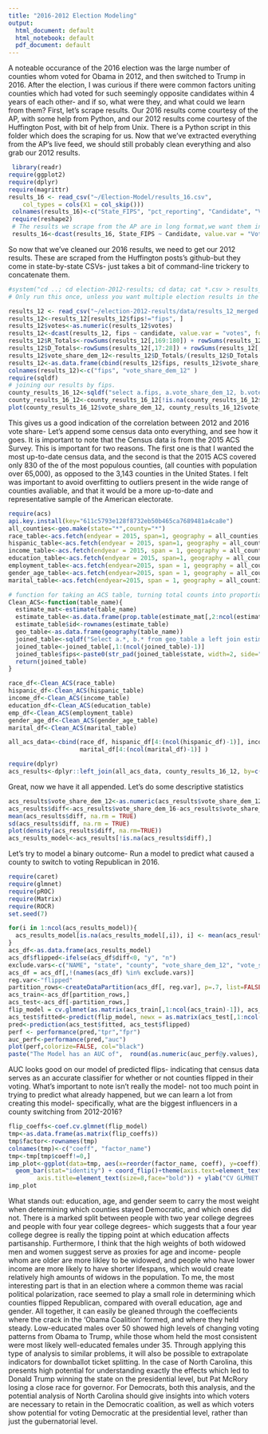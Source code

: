 ```yaml
---
title: "2016-2012 Election Modeling"
output:
  html_document: default
  html_notebook: default
  pdf_document: default
---
```





A noteable occurance of the 2016 election was the large number of counties whom voted for Obama in 2012, and then switched to Trump in 2016. After the election, I was curious if there were common factors uniting counties which had voted for such seemingly opposite candidates within 4 years of each other- and if so, what were they, and what could we learn from them? First, let's scrape results. Our 2016 results come courtesy of the AP, with some help from Python, and our 2012 results come courtesy of the Huffington Post, with bit of help from Unix. There is a Python script in this folder which does the scraping for us. 
Now that we've extracted everything from the AP's live feed, we should still probably clean everything and also grab our 2012 results. 

```r
 library(readr)
require(ggplot2)
require(dplyr)
require(magrittr)
results_16 <- read_csv("~/Election-Model/results_16.csv", 
    col_types = cols(X1 = col_skip()))
 colnames(results_16)<-c("State_FIPS", "pct_reporting", "Candidate", "Votes")
 require(reshape2)
 # The results we scrape from the AP are in long format,we want them in wide format
 results_16<-dcast(results_16, State_FIPS ~ Candidate, value.var = "Votes") %>% mutate(FIPS = substring(State_FIPS, 3), vote_share_dem_16 = `Hillary Clinton`/(`Donald Trump`+ `Hillary Clinton`))
```

So now that we've cleaned our 2016 results, we need to get our 2012 results. These are scraped from the Huffington posts's github-but they come in state-by-state CSVs- just takes a bit of command-line trickery to concatenate them.  

```r
#system("cd ..; cd election-2012-results; cd data; cat *.csv > results_12_merged.csv")
# Only run this once, unless you want multiple election results in the same folder

results_12 <- read_csv("~/election-2012-results/data/results_12_merged.csv")
results_12<-results_12[results_12$fips!="fips", ]
results_12$votes<-as.numeric(results_12$votes)
results_12<-dcast(results_12, fips ~ candidate, value.var = "votes", fun.aggregate = sum)
results_12$R_Totals<-rowSums(results_12[,169:180]) + rowSums(results_12[,219:231])
results_12$D_Totals<-rowSums(results_12[,17:28]) + rowSums(results_12[,184:196])
results_12$vote_share_dem_12<-results_12$D_Totals/(results_12$D_Totals + results_12$R_Totals)
results_12<-as.data.frame(cbind(results_12$fips, results_12$vote_share_dem_12))
colnames(results_12)<-c("fips", "vote_share_dem_12" )
require(sqldf)
# joining our results by fips. 
county_results_16_12<-sqldf("select a.fips, a.vote_share_dem_12, b.vote_share_dem_16 from results_16 b left join results_12 a on b.FIPS=a.fips")
county_results_16_12<-county_results_16_12[!is.na(county_results_16_12$fips),]
plot(county_results_16_12$vote_share_dem_12, county_results_16_12$vote_share_dem_16)
```
This gives us a good indication of the correlation between 2012 and 2016 vote share- Let's append some census data onto everything, and see how it goes. It is important to note that the Census data is from the 2015 ACS Survey. This is important for two reasons. The first one is that I wanted the most up-to-date census data, and the second is that the 2015 ACS covered only 830 of the of the most populous counties, (all counties with population over 65,000), as opposed to the 3,143 counties in the United States. I felt was important to avoid overfitting to outliers present in the wide range of counties avaliable, and that it would be a more up-to-date and representative sample of the American electorate. 

```r
require(acs)
api.key.install(key="611c5793e128f8732eb50b465ca7689481a4ca8e")
all_counties<-geo.make(state="*",county="*")
race_table<-acs.fetch(endyear = 2015, span=1, geography = all_counties, table.number = "B02001", col.names = "pretty")
hispanic_table<-acs.fetch(endyear = 2015, span=1, geography = all_counties, table.number = "B03003", col.names = "pretty")
income_table<-acs.fetch(endyear = 2015, span = 1, geography = all_counties, table.number = "B19001", col.names="pretty")
education_table<-acs.fetch(endyear = 2015, span=1, geography = all_counties, table.number = "B15003", col.names = "pretty")
employment_table<-acs.fetch(endyear=2015, span = 1, geography = all_counties, table.number = "B23025", col.names = "pretty")
gender_age_table<-acs.fetch(endyear=2015, span = 1, geography = all_counties, table.number = "B01001", col.names = "pretty")
marital_table<-acs.fetch(endyear=2015, span = 1, geography = all_counties, table.number = "B12001", col.names = "pretty")

# function for taking an ACS table, turning total counts into proportions, and turning it into a data frame with fips appended. 
Clean_ACS<-function(table_name){
  estimate_mat<-estimate(table_name)
  estimate_table<-as.data.frame(prop.table(estimate_mat[,2:ncol(estimate_mat)],1))
  estimate_table$id<-rownames(estimate_table)
  geo_table<-as.data.frame(geography(table_name))
  joined_table<-sqldf("Select a.*, b.* from geo_table a left join estimate_table b on a.NAME=b.id")
  joined_table<-joined_table[,1:(ncol(joined_table)-1)]
  joined_table$fips<-paste0(str_pad(joined_table$state, width=2, side="left", pad="0"), joined_table$county)
  return(joined_table)
}

race_df<-Clean_ACS(race_table)
hispanic_df<-Clean_ACS(hispanic_table)
income_df<-Clean_ACS(income_table)
education_df<-Clean_ACS(education_table)
emp_df<-Clean_ACS(employment_table)
gender_age_df<-Clean_ACS(gender_age_table)
marital_df<-Clean_ACS(marital_table)

all_acs_data<-cbind(race_df, hispanic_df[4:(ncol(hispanic_df)-1)], income_df[4:(ncol(income_df)-1)], education_df[4:(ncol(education_df)-1)],emp_df[4:(ncol(emp_df)-1)],gender_age_df[4:(ncol(gender_age_df)-1)],
                    marital_df[4:(ncol(marital_df)-1)] )

require(dplyr)
acs_results<-dplyr::left_join(all_acs_data, county_results_16_12, by=c('fips'='fips'))


```

Great, now we have it all appended. Let's do some descriptive statistics 


```r
acs_results$vote_share_dem_12<-as.numeric(acs_results$vote_share_dem_12)
acs_results$diff<-acs_results$vote_share_dem_16-acs_results$vote_share_dem_12
mean(acs_results$diff, na.rm = TRUE)
sd(acs_results$diff, na.rm = TRUE)
plot(density(acs_results$diff, na.rm=TRUE))
acs_results_model<-acs_results[!is.na(acs_results$diff),]
```

Let's try to model a binary outcome- Run a model to predict what caused a county to switch to voting Republican in 2016.

```r
require(caret)
require(glmnet)
require(pROC)
require(Matrix)
require(ROCR)
set.seed(7)

for(i in 1:ncol(acs_results_model)){
  acs_results_model[is.na(acs_results_model[,i]), i] <- mean(acs_results_model[,i], na.rm = TRUE)
}
acs_df<-as.data.frame(acs_results_model)
acs_df$flipped<-ifelse(acs_df$diff<0, "y", "n")
exclude.vars<-c("NAME", "state", "county", "vote_share_dem_12", "vote_share_dem_16", "diff", "fips")
acs_df = acs_df[,!(names(acs_df) %in% exclude.vars)]
reg.var<-"flipped"
partition_rows<-createDataPartition(acs_df[, reg.var], p=.7, list=FALSE, times=1)
acs_train<-acs_df[partition_rows,]
acs_test<-acs_df[-partition_rows,]
flip_model = cv.glmnet(as.matrix(acs_train[,1:ncol(acs_train)-1]), acs_train$flipped, family="binomial", type.measure = "auc", alpha=0.4)
acs_test$fitted<-predict(flip_model, newx = as.matrix(acs_test[,1:ncol(acs_test)-1]), type="response", s="lambda.min")
pred<-prediction(acs_test$fitted, acs_test$flipped)
perf <- performance(pred,"tpr","fpr")
auc_perf<-performance(pred,"auc")
plot(perf,colorize=FALSE, col="black")
paste("The Model has an AUC of",  round(as.numeric(auc_perf@y.values), 2))

```

AUC looks good on our model of predicted flips- indicating that census data serves as an accurate classifier for whether or not counties flipped in their voting. What's important to note isn't really the model- not too much point in trying to predict what already happened, but we can learn a lot from creating this model- specifically, what are the biggest influencers in a county switching from 2012-2016? 

```r
flip_coeffs<-coef.cv.glmnet(flip_model)
tmp<-as.data.frame(as.matrix(flip_coeffs))
tmp$factor<-rownames(tmp)
colnames(tmp)<-c("coeff", "factor_name")
tmp<-tmp[tmp$coeff!=0,]
imp_plot<-ggplot(data=tmp, aes(x=reorder(factor_name, coeff), y=coeff)) +
  geom_bar(stat="identity") + coord_flip()+theme(axis.text=element_text(size=6),
        axis.title=element_text(size=8,face="bold")) + ylab("CV GLMNET Coeffecient: Positive values indicate high influence on whether counties flipped ") + xlab("Census Category") + ggtitle("Census Categories \n by CV GLMNET Coeffecient")
imp_plot
```


What stands out: education, age, and gender seem to carry the most weight when determining which counties stayed Democratic, and which ones did not. There is a marked split between people with two year college degrees and people with four year college degrees- which suggests that a four year college degree is really the tipping point at which education affects partisanship. Furthermore, I think that the high weights of both widowed men and women suggest serve as proxies for age and income- people whom are older are more likley to be widowed, and people who have lower income are more likely to have shorter lifespans, which would create relatively high amounts of widows in the population. To me, the most interesting part is that in an election where a common theme was racial political polarization, race seemed to play a small role in determining which counties flipped Republican, compared with overall education, age and gender. All together, it can easily be gleaned through the coeffecients where the crack in the 'Obama Coalition' formed, and where they held steady. Low-educated males over 50 showed high levels of changing voting patterns from Obama to Trump, while those whom held the most consistent were most likely well-educated females under 35. Through applying this type of analysis to similar problems, it will also be possible to extrapolate indicators for downballot ticket splitting. In the case of North Carolina, this presents high potential for understanding exactly the effects which led to Donald Trump winning the state on the presidential level, but Pat McRory losing a close race for governor. For Democrats, both this analysis, and the potential analysis of North Carolina should give insights into which voters are necessary to retain in the Democratic coalition, as well as which voters show potential for voting Democratic at the presidential level, rather than just the gubernatorial level. 
